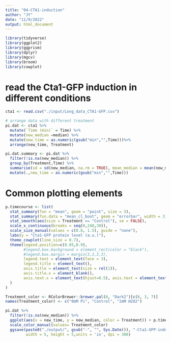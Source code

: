 ```yaml
---
title: "04-CTA1-induction"
author: "JY"
date: "11/9/2022"
output: html_document
---
```


```r
library(tidyverse)
library(ggplot2)
library(ggprism)
library(dplyr)
library(mgcv)
library(broom)
library(cowplot)
```
# read the Cta1-GFP induction in different conditions
```r
cta1 <- read.csv("./input/Long_data_CTA1-GFP.csv")

# arrange data with different treatment
pi.dat <- cta1 %>% 
  mutate(`Time (min)` = Time) %>% 
  mutate(new_median =median) %>% 
  mutate(new_time = as.numeric(gsub("min","",Time)))%>% 
  arrange(new_time, Treatment)

pi.dat.summary <- pi.dat %>% 
  filter(!is.na(new_median)) %>%
  group_by(Treatment,Time) %>% 
  summarise(sd = sd(new_median, na.rm = TRUE), mean_median = mean(new_median)) %>% 
  mutate(.,new_time = as.numeric(gsub("min","",Time)))


```


# Common plotting elements
```r
p.timecourse <- list(
  stat_summary(fun = "mean", geom = "point", size = 3),
  stat_summary(fun.data = "mean_cl_boot", geom = "errorbar", width = 3),
  stat_smooth(aes(size = Treatment == "Control"), se = FALSE),
  scale_x_continuous(breaks = seq(0,240,30)),
  scale_size_manual(values = c(0.8, 1.5), guide = "none"),
  labs(y = "Cta1-GFP protein level (a.u.)"),
  theme_cowplot(line_size = 0.7),
  theme(legend.position=c(0.05,0.9), 
        #legend.box.background = element_rect(color = "black"),
        #legend.box.margin = margin(3,3,3,3),
        legend.text = element_text(face = 3), 
        legend.title = element_text(),
        axis.title = element_text(size = rel(1)), 
        axis.title.x = element_blank(),
        axis.text.x = element_text(hjust=0.5), axis.text = element_text(size = rel(1)),
  )
)
```

```r
Treatment_color <- RColorBrewer::brewer.pal(8, "Dark2")[c(8, 3, 7)] 
names(Treatment_color) <- c("0mM Pi", "Control", "2mM H2O2")

pi.dat %>%
  filter(!is.na(new_median)) %>% 
  ggplot(aes(x = new_time, y = new_median, color = Treatment)) + p.timecourse +
  scale_color_manual(values= Treatment_color)
  ggsave(paste0("./output/", gsub("-", "", Sys.Date()), "-Cta1-GFP-induction.png"),
         width = 5, height = 5,units = 'in', dpi = 300)
```